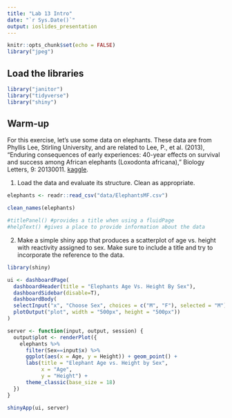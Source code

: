 ```yaml
---
title: "Lab 13 Intro"
date: "`r Sys.Date()`"
output: ioslides_presentation
---
```


```r
knitr::opts_chunk$set(echo = FALSE)
library("jpeg")
```

## Load the libraries
```r
library("janitor")
library("tidyverse")
library("shiny")
```

## Warm-up
For this exercise, let's use some data on elephants. These data are from Phyllis Lee, Stirling University, and are related to Lee, P., et al. (2013), "Enduring consequences of early experiences: 40-year effects on survival and success among African elephants (Loxodonta africana)," Biology Letters, 9: 20130011. [kaggle](https://www.kaggle.com/mostafaelseidy/elephantsmf).  

1. Load the data and evaluate its structure. Clean as appropriate.
```r
elephants <- readr::read_csv("data/ElephantsMF.csv")
```

```r
clean_names(elephants)
```
```r
#titlePanel() #provides a title when using a fluidPage
#helpText() #gives a place to provide information about the data 
```


2. Make a simple shiny app that produces a scatterplot of age vs. height with reactivity assigned to sex. Make sure to include a title and try to incorporate the reference to the data.

```r
library(shiny)

ui <- dashboardPage(
  dashboardHeader(title = "Elephants Age Vs. Height By Sex"),
  dashboardSidebar(disable=T),
  dashboardBody(
  selectInput("x", "Choose Sex", choices = c("M", "F"), selected = "M"), helpText("Reference: These data are from Phyllis Lee, Stirling University, and are related to Lee, P., et al. (2013), Enduring consequences of early experiences: 40-year effects on survival and success among African elephants (Loxodonta africana), Biology Letters, 9: 20130011."),
  plotOutput("plot", width = "500px", height = "500px"))
)

server <- function(input, output, session) {
  output$plot <- renderPlot({
    elephants %>% 
      filter(Sex==input$x) %>% 
      ggplot(aes(x = Age, y = Height)) + geom_point() + 
      labs(title = "Elephant Age vs. Height by Sex", 
           x = "Age",
           y = "Height") +
      theme_classic(base_size = 18)
  }) 
}

shinyApp(ui, server)
```



```r

```
